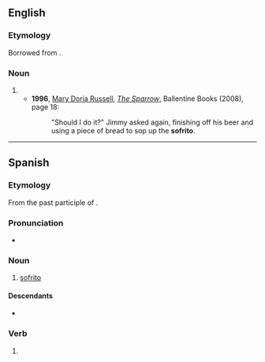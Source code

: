 {{also|soffritto|soffrito|sofritto|sofrito}}
==English==

===Etymology===
Borrowed from {{bor|en|es|sofrito}}.

===Noun===
{{en-noun}}

# {{alternative form of|en|soffritto}}
#* '''1996''', [[w:Mary Doria Russell|Mary Doria Russell]], ''[[w:The Sparrow (novel)|The Sparrow]]'', Ballentine Books (2008), page 18:
#*: "Should I do it?" Jimmy asked again, finishing off his beer and using a piece of bread to sop up the '''sofrito'''.

----

==Spanish==

===Etymology===
From the past participle of {{m|es|sofreír}}.

===Pronunciation===
* {{es-IPA}}

===Noun===
{{es-noun|m}}

# {{lb|es|cuisine}} [[#English|sofrito]]

====Descendants====
* {{desc|en|sofrito|bor=1}}

===Verb===
{{es-past participle|sofrit}}

# {{es-verb form of|mood=participle|gen=m|num=s|ending=ir|sofreír}}